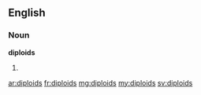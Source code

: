 ==English==

===Noun===
'''diploids'''

# {{plural of|diploid}}

[[ar:diploids]]
[[fr:diploids]]
[[mg:diploids]]
[[my:diploids]]
[[sv:diploids]]